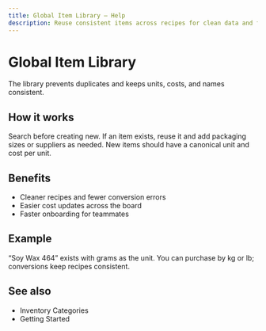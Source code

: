 ```yaml
---
title: Global Item Library — Help
description: Reuse consistent items across recipes for clean data and faster batching.
---
```


# Global Item Library

The library prevents duplicates and keeps units, costs, and names consistent.

## How it works

Search before creating new. If an item exists, reuse it and add packaging sizes or suppliers as needed. New items should have a canonical unit and cost per unit.

## Benefits

- Cleaner recipes and fewer conversion errors
- Easier cost updates across the board
- Faster onboarding for teammates

## Example

“Soy Wax 464” exists with grams as the unit. You can purchase by kg or lb; conversions keep recipes consistent.

## See also

- Inventory Categories
- Getting Started
